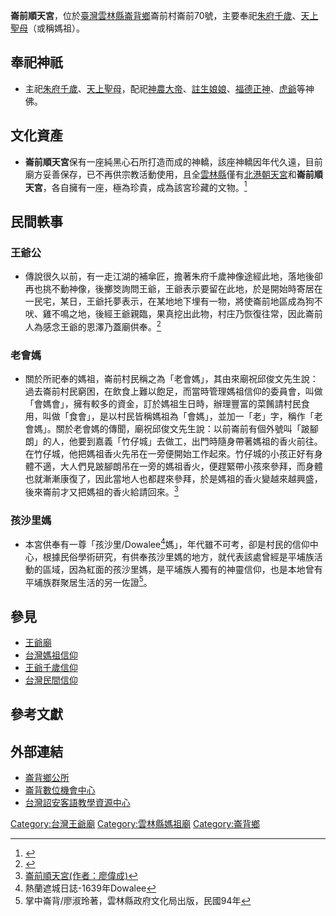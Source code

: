 {{東亞廟宇
| name = 崙前順天宮
| location = {{TW}}[[雲林縣|雲林縣]][[崙背鄉|崙背鄉]]崙前村崙前70號
| god = [[朱府千歲|朱府千歲]]、[[天上聖母|天上聖母]]
| type = 
| struct = 
| open_year = 民國五十二年 （1963年）
| cere_date = 農曆九月九日（朱府千歲聖誕）、農曆三月二十三日（媽祖聖誕）
|}}

'''崙前順天宮'''，位於[[臺灣|臺灣]][[雲林縣|雲林縣]][[崙背鄉|崙背鄉]]崙前村崙前70號，主要奉祀[[朱府千歲|朱府千歲]]、[[天上聖母|天上聖母]]（或稱媽祖）。

==奉祀神祇==
*主祀[[朱府千歲|朱府千歲]]、[[天上聖母|天上聖母]]，配祀[[神農大帝|神農大帝]]、[[註生娘娘|註生娘娘]]、[[福德正神|福德正神]]、[[虎爺|虎爺]]等神佛。

== 文化資產 ==
*'''崙前順天宮'''保有一座純黑心石所打造而成的神轎，該座神轎因年代久遠，目前廟方妥善保存，已不再供宗教活動使用，且全[[雲林縣|雲林縣]]僅有[[北港朝天宮|北港朝天宮]]和'''崙前順天宮'''，各自擁有一座，極為珍貴，成為該宮珍藏的文物。<ref>{{Cite web |url=http://lb.yldoc.nfu.edu.tw/cap_lb/culture_f.htm |title=鄉內廟宇-順天宮 |access-date=2014-02-05 |archive-url=https://web.archive.org/web/20130102073628/http://lb.yldoc.nfu.edu.tw/cap_lb/culture_f.htm |archive-date=2013-01-02 |dead-url=yes }}</ref>

== 民間軼事 ==
=== 王爺公 ===
*傳說很久以前，有一走江湖的補傘匠，擔著朱府千歲神像途經此地，落地後卻再也挑不動神像，後擲筊詢問王爺，王爺表示要留在此地，於是開始時寄居在一民宅，某日，王爺托夢表示，在某地地下埋有一物，將使崙前地區成為狗不吠、雞不鳴之地，後經王爺親臨，果真挖出此物，村庄乃恢復往常，因此崙前人為感念王爺的恩澤乃蓋廟供奉。<ref>{{Cite web |url=http://lb.yldoc.nfu.edu.tw/culture_d_1.php |title=順天宮—崙前的守護神 |access-date=2014-02-07 |archive-url=https://web.archive.org/web/20120115215220/http://lb.yldoc.nfu.edu.tw/culture_d_1.php |archive-date=2012-01-15 |dead-url=yes }}</ref>

=== 老會媽 ===
*關於所祀奉的媽祖，崙前村民稱之為「老會媽」，其由來廟祝邱俊文先生說：過去崙前村民窮困，在飲食上難以飽足，而當時管理媽祖信仰的委員會，叫做「會媽會」，擁有較多的資金，訂於媽祖生日時，辦理豐富的菜餚請村民食用，叫做「食會」，是以村民皆稱媽祖為「會媽」，並加一「老」字，稱作「老會媽」。關於老會媽的傳聞，廟祝邱俊文先生說：以前崙前有個外號叫「跛腳朗」的人，他要到嘉義「竹仔城」去做工，出門時隨身帶著媽祖的香火前往。在竹仔城，他把媽祖香火先吊在一旁便開始工作起來。竹仔城的小孩正好有身體不適，大人們見跛腳朗吊在一旁的媽祖香火，便趕緊帶小孩來參拜，而身體也就漸漸康復了，因此當地人也都趕來參拜，於是媽祖的香火變越來越興盛，後來崙前才又把媽祖的香火給請回來。<ref>[http://163.27.202.136/?p=293 崙前順天宮(作者：廖偉成)]{{dead link|date=2017年12月 |bot=InternetArchiveBot |fix-attempted=yes }}</ref>

=== 孩沙里媽 ===
*本宮供奉有一尊「孩沙里/Dowalee<ref>熱蘭遮城日誌-1639年Dowalee</ref>媽」，年代雖不可考，卻是村民的信仰中心，根據民俗學術研究，有供奉孩沙里媽的地方，就代表該處曾經是平埔族活動的區域，因為紅面的孩沙里媽，是平埔族人獨有的神靈信仰，也是本地曾有平埔族群聚居生活的另一佐證<ref>掌中崙背/廖淑玲著，雲林縣政府文化局出版，民國94年</ref>。

== 參見 ==
*[[王爺廟|王爺廟]]
*[[台灣媽祖信仰|台灣媽祖信仰]]
*[[王爺千歲信仰|王爺千歲信仰]]
*[[台灣民間信仰|台灣民間信仰]]

== 參考文獻 ==
{{reflist}}

==外部連結==
{{Commonscat|Chaotian Temple}}
*[http://www.lunbei.gov.tw/ 崙背鄉公所] {{Wayback|url=http://www.lunbei.gov.tw/ |date=20171123003546 }}
*[https://web.archive.org/web/20140201231152/http://lb.yldoc.nfu.edu.tw/index2.php 崙背數位機會中心]
*[http://oikasu.com/ 台灣詔安客語教學資源中心] {{Wayback|url=http://oikasu.com/ |date=20210119091634 }}


[[Category:台灣王爺廟|Category:台灣王爺廟]]
[[Category:雲林縣媽祖廟|Category:雲林縣媽祖廟]]
[[Category:崙背鄉|Category:崙背鄉]]